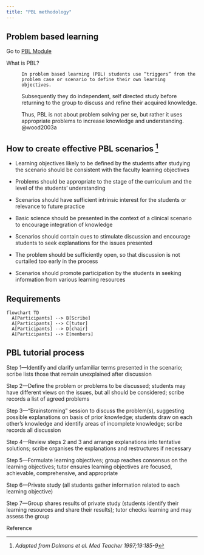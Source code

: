 ```yaml
---
title: "PBL methodology"
---
```


## Problem based learning

Go to [PBL Module](https://www.knotes.co.in/orthopaedics/pbl%20modules/scfr)

What is PBL?

:   `In problem based learning (PBL) students use “triggers” from the problem case or scenario to define their own learning objectives.`

    Subsequently they do independent, self directed study before returning to the group to discuss and refine their acquired knowledge.

    Thus, PBL is not about problem solving per se, but rather it uses appropriate problems to increase knowledge and understanding. @wood2003a

## How to create effective PBL scenarios [^1]

[^1]: *Adapted from Dolmans et al. Med Teacher 1997;19:185-9*

-   Learning objectives likely to be defined by the students after studying the scenario should be consistent with the faculty learning objectives

<!-- -->

-   Problems should be appropriate to the stage of the curriculum and the level of the students’ understanding

-   Scenarios should have sufficient intrinsic interest for the students or relevance to future practice

-   Basic science should be presented in the context of a clinical scenario to encourage integration of knowledge

-   Scenarios should contain cues to stimulate discussion and encourage students to seek explanations for the issues presented

-   The problem should be sufficiently open, so that discussion is not curtailed too early in the process

-   Scenarios should promote participation by the students in seeking information from various learning resources

## Requirements

```mermaid
flowchart TD
  A[Participants] --> B[Scribe]
  A[Participants] --> C[tutor]
  A[Participants] --> D[chair]
  A[Participants] --> E[members]
```   

::: callout-note
## PBL tutorial process

Step 1—Identify and clarify unfamiliar terms presented in the scenario; scribe lists those that remain unexplained after discussion

Step 2—Define the problem or problems to be discussed; students may have different views on the issues, but all should be considered; scribe records a list of agreed problems

Step 3—“Brainstorming” session to discuss the problem(s), suggesting possible explanations on basis of prior knowledge; students draw on each other’s knowledge and identify areas of incomplete knowledge; scribe records all discussion

Step 4—Review steps 2 and 3 and arrange explanations into tentative solutions; scribe organises the explanations and restructures if necessary

Step 5—Formulate learning objectives; group reaches consensus on the learning objectives; tutor ensures learning objectives are focused, achievable, comprehensive, and appropriate

Step 6—Private study (all students gather information related to each learning objective)

Step 7—Group shares results of private study (students identify their learning resources and share their results); tutor checks learning and may assess the group
:::

Reference

